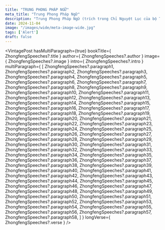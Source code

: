 ```yaml
---
title: "TRUNG PHONG PHÁP NGỮ"
meta_title: "Trung Phong Pháp Ngữ"
description: "Trung Phong Pháp Ngữ (trích trong Chỉ Nguyệt Lục của bộ Tục Tạng Kinh) (Thiền sư Trung Phong Minh Bản)"
date: 2024-11-04
image: "/images/wide/meta-image-wide.jpg"
tags: ['Alert']
draft: false
---
```



<div style="width: 50%; margin: auto">
  <Youtube client:load id={ZhongfengSpeeches?.youtubeId} title={ZhongfengSpeeches?.title} />
</div>

<VintagePost
  hasMultiParagraph={true}
  bookTitle={ ZhongfengSpeeches?.title }
  author={ ZhongfengSpeeches?.author }
  image={ ZhongfengSpeeches?.image }
  intro={ ZhongfengSpeeches?.intro }
  multiParagraph={
    [
      ZhongfengSpeeches?.paragraph1,
      ZhongfengSpeeches?.paragraph2,
      ZhongfengSpeeches?.paragraph3,
      ZhongfengSpeeches?.paragraph4,
      ZhongfengSpeeches?.paragraph5,
      ZhongfengSpeeches?.paragraph6,
      ZhongfengSpeeches?.paragraph7,
      ZhongfengSpeeches?.paragraph8,
      ZhongfengSpeeches?.paragraph9,
      ZhongfengSpeeches?.paragraph10,
      ZhongfengSpeeches?.paragraph11,
      ZhongfengSpeeches?.paragraph12,
      ZhongfengSpeeches?.paragraph13,
      ZhongfengSpeeches?.paragraph14,
      ZhongfengSpeeches?.paragraph15,
      ZhongfengSpeeches?.paragraph16,
      ZhongfengSpeeches?.paragraph17,
      ZhongfengSpeeches?.paragraph18,
      ZhongfengSpeeches?.paragraph19,
      ZhongfengSpeeches?.paragraph20,
      ZhongfengSpeeches?.paragraph21,
      ZhongfengSpeeches?.paragraph22,
      ZhongfengSpeeches?.paragraph23,
      ZhongfengSpeeches?.paragraph24,
      ZhongfengSpeeches?.paragraph25,
      ZhongfengSpeeches?.paragraph26,
      ZhongfengSpeeches?.paragraph27,
      ZhongfengSpeeches?.paragraph28,
      ZhongfengSpeeches?.paragraph29,
      ZhongfengSpeeches?.paragraph30,
      ZhongfengSpeeches?.paragraph31,
      ZhongfengSpeeches?.paragraph32,
      ZhongfengSpeeches?.paragraph33,
      ZhongfengSpeeches?.paragraph34,
      ZhongfengSpeeches?.paragraph35,
      ZhongfengSpeeches?.paragraph36,
      ZhongfengSpeeches?.paragraph37,
      ZhongfengSpeeches?.paragraph38,
      ZhongfengSpeeches?.paragraph39,
      ZhongfengSpeeches?.paragraph40,
      ZhongfengSpeeches?.paragraph41,
      ZhongfengSpeeches?.paragraph42,
      ZhongfengSpeeches?.paragraph43,
      ZhongfengSpeeches?.paragraph44,
      ZhongfengSpeeches?.paragraph45,
      ZhongfengSpeeches?.paragraph46,
      ZhongfengSpeeches?.paragraph47,
      ZhongfengSpeeches?.paragraph48,
      ZhongfengSpeeches?.paragraph49,
      ZhongfengSpeeches?.paragraph50,
      ZhongfengSpeeches?.paragraph51,
      ZhongfengSpeeches?.paragraph52,
      ZhongfengSpeeches?.paragraph53,
      ZhongfengSpeeches?.paragraph54,
      ZhongfengSpeeches?.paragraph55,
      ZhongfengSpeeches?.paragraph56,
      ZhongfengSpeeches?.paragraph57,
      ZhongfengSpeeches?.paragraph58,
    ]
  }
  longVerse={ ZhongfengSpeeches?.verse }
/>
